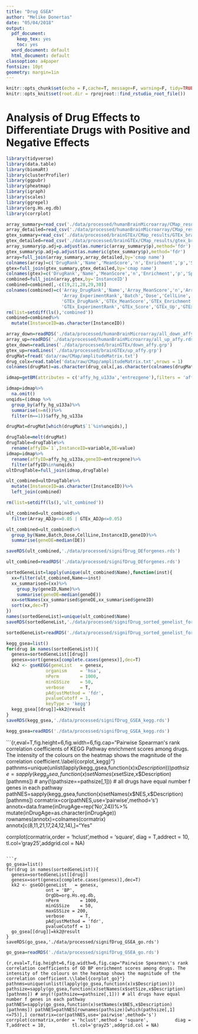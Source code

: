 ```yaml
---
title: "Drug GSEA"
author: "Melike Donertas"
date: "05/04/2018"
output:
  pdf_document: 
    keep_tex: yes
    toc: yes
  word_document: default
  html_document: default
classoption: a4paper
fontsize: 10pt
geometry: margin=1in
---
```



```r
knitr::opts_chunk$set(echo = F,cache=T, message=F, warning=F, tidy=TRUE, tidy.opts=list(width.cutoff=55),eval=F)
knitr::opts_knit$set(root.dir = rprojroot::find_rstudio_root_file())
```

# Analysis of Drug Effects to Differentiate Drugs with Positive and Negative Effects

```r
library(tidyverse)
library(data.table)
library(biomaRt)
library(clusterProfiler)
library(ggpubr)
library(pheatmap)
library(igraph)
library(scales)
library(ggrepel)
library(org.Hs.eg.db)
library(corrplot)
```


```r
array_summary=read_csv('./data/processed/humanBrainMicroarray/CMap_results/all_consistent_byname.csv')
array_detailed=read_csv('./data/processed/humanBrainMicroarray/CMap_results/all_consistent_detailed.csv')
gtex_summary=read_csv('./data/processed/brainGTEx/CMap_results/GTEx_brain.csv')
gtex_detailed=read_csv('./data/processed/brainGTEx/CMap_results/gtex_brain_detailed.csv')
array_summary$p.adj=p.adjust(as.numeric(array_summary$p),method='fdr')
gtex_summary$p.adj=p.adjust(as.numeric(gtex_summary$p),method='fdr')
array=full_join(array_summary,array_detailed,by='cmap name')
colnames(array)=c('DrugRank','Name','MeanScore','n','Enrichment','p','Specificity','Non-NULL','Adj_p','ExperimentRank','Batch','Dose','CellLine','Score','Up','Down','InstanceID')
gtex=full_join(gtex_summary,gtex_detailed,by='cmap name')
colnames(gtex)=c('DrugRank','Name','MeanScore','n','Enrichment','p','Specificity','Non-NULL','Adj_p','ExperimentRank','Batch','Dose','CellLine','Score','Up','Down','InstanceID')
combined=full_join(array,gtex,by='InstanceID')
combined=combined[,-c(19,21,28,29,30)]
colnames(combined)=c('Array_DrugRank','Name','Array_MeanScore','n','Array_Enrichment','Array_p','Array_Specificity','Array_Non-NULL','Array_ADJp',
                     'Array_ExperimentRank','Batch','Dose','CellLine','Array_Score','Array_Up','Array_Down','InstanceID',
                     'GTEx_DrugRank','GTEx_MeanScore','GTEx_Enrichment','GTEx_p','GTEx_Specificity','GTEx_Non-NULL','GTEx_ADJp',
                     'GTEx_ExperimentRank','GTEx_Score','GTEx_Up','GTEx_Down')
rm(list=setdiff(ls(),'combined'))
combined=combined%>%
  mutate(InstanceID=as.character(InstanceID))
```

```r
array_down=readRDS('./data/processed/humanBrainMicroarray/all_down_affy.rds')
array_up=readRDS('./data/processed/humanBrainMicroarray/all_up_affy.rds')
gtex_down=readLines('./data/processed/brainGTEx/down_affy.grp')
gtex_up=readLines('./data/processed/brainGTEx/up_affy.grp')
drugMat=fread('data/raw/CMap/amplitudeMatrix.txt')
drug_colx=read.table('data/raw/CMap/amplitudeMatrix.txt',nrows = 1)
colnames(drugMat)=as.character(drug_colx[,as.character(colnames(drugMat))])
```

```r
idmap=getBM(attributes = c('affy_hg_u133a','entrezgene'),filters = 'affy_hg_u133a',values = drugMat[[1]],mart = useMart('ensembl','hsapiens_gene_ensembl'))
```

```r
idmap=idmap%>%
  na.omit()
unqids=(idmap %>%
  group_by(affy_hg_u133a)%>%
  summarise(n=n())%>%
  filter(n==1))$affy_hg_u133a
```

```r
drugMat=drugMat[which(drugMat$`1`%in%unqids),]
```

```r
drugTable=melt(drugMat)
drugTable=drugTable%>%
  rename(affyID=`1`,InstanceID=variable,DE=value)
idmap=idmap%>%
  rename(affyID=affy_hg_u133a,geneID=entrezgene)%>%
  filter(affyID%in%unqids)
ultDrugTable=full_join(idmap,drugTable)
```

```r
ult_combined=ultDrugTable%>%
  mutate(InstanceID=as.character(InstanceID))%>%
  left_join(combined)
```

```r
rm(list=setdiff(ls(),'ult_combined'))
```

```r
ult_combined=ult_combined%>%
  filter(Array_ADJp<=0.05 | GTEx_ADJp<=0.05)
```

```r
ult_combined=ult_combined%>%
  group_by(Name,Batch,Dose,CellLine,InstanceID,geneID)%>%
  summarise(geneDE=median(DE))
```

```r
saveRDS(ult_combined,'./data/processed/signifDrug_DEforgenes.rds')
```

```r
ult_combined=readRDS('./data/processed/signifDrug_DEforgenes.rds')
```


```r
sortedGeneList=lapply(unique(ult_combined$Name),function(inst){
  xx=filter(ult_combined,Name==inst)
  xx_summarised=(xx)%>%
    group_by(geneID,Name)%>%
    summarise(geneDE=median(geneDE))
  xx=setNames(xx_summarised$geneDE,xx_summarised$geneID)
  sort(xx,dec=T)
})
names(sortedGeneList)=unique(ult_combined$Name)
saveRDS(sortedGeneList,'./data/processed/signifDrug_sorted_genelist_for_drugs.rds')
```

```r
sortedGeneList=readRDS('./data/processed/signifDrug_sorted_genelist_for_drugs.rds')
```

```r
kegg_gsea=list()
for(drug in names(sortedGeneList)){
  genesx=sortedGeneList[[drug]]  
  genesx=sort(genesx[complete.cases(genesx)],dec=T)
  kk2 <- gseKEGG(geneList   = genesx,
               organism     = 'hsa',
               nPerm        = 1000,
               minGSSize    = 50,
               verbose      = T,
               pAdjustMethod = 'fdr',
               pvalueCutoff = 1,
               keyType = 'kegg')
  kegg_gsea[[drug]]=kk2@result
}
saveRDS(kegg_gsea,'./data/processed/signifDrug_GSEA_kegg.rds')
```

```r
kegg_gsea=readRDS('./data/processed/signifDrug_GSEA_kegg.rds')
```

```{r,eval=T,fig.height=6,fig.width=6,fig.cap="Pairwise Spearman\'s rank correlation coefficients of KEGG Pathway enrichment scores among drugs. The intensity of the colours on the heatmap shows the magnitude of the correlation coefficient.\\label{corplot_kegg}"}
pathnms=unique(unlist(lapply(kegg_gsea,function(x)x$Description)))
pathsize=sapply(kegg_gsea,function(x)setNames(x$setSize,x$Description)[pathnms])
# any(!(pathsize==pathsize[,1])) # all drugs have equal number f genes in each pathway
pathNES=sapply(kegg_gsea,function(x)setNames(x$NES,x$Description)[pathnms])
cormatrix=cor(pathNES,use='pairwise',method='s')
annotx=data.frame(inDrugAge=rep('No',24))%>%
  mutate(inDrugAge=as.character(inDrugAge))
rownames(annotx)=colnames(cormatrix)
annotx[c(8,11,21,17,24,12,14),]="Yes"

corrplot(cormatrix,order = 'hclust',method = 'square',
         diag = T,addrect = 10,
         tl.col='gray25',addgrid.col = NA)
```

```r
go_gsea=list()
for(drug in names(sortedGeneList)){
  genesx=sortedGeneList[[drug]]  
  genesx=sort(genesx[complete.cases(genesx)],dec=T)
  kk2 <- gseGO(geneList   = genesx,
               ont = 'BP',
               OrgDb=org.Hs.eg.db,
               nPerm        = 1000,
               minGSSize    = 50,
               maxGSSize = 200,
               verbose      = T,
               pAdjustMethod = 'fdr',
               pvalueCutoff = 1)
  go_gsea[[drug]]=kk2@result
}
saveRDS(go_gsea,'./data/processed/signifDrug_GSEA_go.rds')
```

```r
go_gsea=readRDS('./data/processed/signifDrug_GSEA_go.rds')
```

```{r,eval=T,fig.height=6,fig.width=6,fig.cap="Pairwise Spearman\'s rank correlation coefficients of GO BP enrichment scores among drugs. The intensity of the colours on the heatmap shows the magnitude of the correlation coefficient.\\label{corplot_go}"}
pathnms=unique(unlist(lapply(go_gsea,function(x)x$Description)))
pathsize=sapply(go_gsea,function(x)setNames(x$setSize,x$Description)[pathnms])
# any(!(pathsize==pathsize[,1])) # all drugs have equal number f genes in each pathway
pathNES=sapply(go_gsea,function(x)setNames(x$NES,x$Description)[pathnms])
pathNES=pathNES[rownames(pathsize)[which(pathsize[,1]<=75)],]
cormatrix=cor(pathNES,use='pairwise',method='s')
corrplot(cormatrix,order = 'hclust',method = 'square',
         diag = T,addrect = 10,
         tl.col='gray25',addgrid.col = NA)
```
